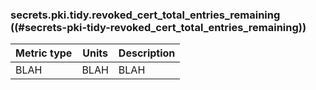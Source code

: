### secrets.pki.tidy.revoked_cert_total_entries_remaining ((#secrets-pki-tidy-revoked_cert_total_entries_remaining))

Metric type | Units | Description
----------- | ----- | -----------
BLAH     | BLAH    | BLAH